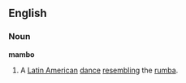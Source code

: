 {{wikipedia}}
==English==

===Noun===

'''mambo'''

#A [[Latin America]]n [[dance]] [[resemble|resembling]] the [[rumba]].